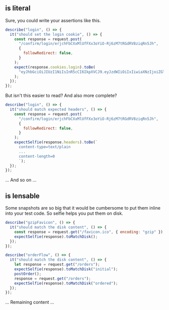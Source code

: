 

## <Selfie /> is literal

Sure, you could write your assertions like this.

```javascript
describe("login", () => {
  it("should set the login cookie", () => {
    const response = request.post(
      "/confirm/login/erjchFbCXxMlUfFXx3oYiO-Rj6zM7tRGdRV8ziqRn5Jh",
      {
        followRedirect: false,
      }
    );
    expect(response.cookies.login).toBe(
      "eyJhbGciOiJIUzI1NiIsInR5cCI6IkpXVCJ9.eyJzdWIiOiIxIiwiaXNzIjoiZGlmZnBsdWcuY29tIiwiYXVkIjoiZGlmZnBsdWcuY29tIiwiaWF0IjoxNTc3NjY0MDAsImVtYWlsIjoibHVrZS5za3l3YWxrZXJAZGlmZnBsdWcuY29tIiwic2FsZXMiOiJ0cnVlIn0.v7nes7_rTa0NiwTz6OLIAmRZJ-XzzGULRiAPWBiV5iI"
    );
  });
});
```

But isn't this easier to read? And also more complete?

```javascript
describe("login", () => {
  it("should match expected headers", () => {
    const response = request.post(
      "/confirm/login/erjchFbCXxMlUfFXx3oYiO-Rj6zM7tRGdRV8ziqRn5Jh",
      {
        followRedirect: false,
      }
    );
    expectSelfie(response.headers).toBe(`
      content-type=text/plain
      ...
      content-length=0
      `);
  });
});
```

... And so on ...

## <Selfie /> is lensable

Some snapshots are so big that it would be cumbersome to put them inline into your test code. So selfie helps you put them on disk.

```javascript
describe("gzipFavicon", () => {
  it("should match the disk content", () => {
    const response = request.get("/favicon.ico", { encoding: "gzip" });
    expectSelfie(response).toMatchDisk();
  });
});

describe("orderFlow", () => {
  it("should match the disk content", () => {
    let response = request.get("/orders");
    expectSelfie(response).toMatchDisk("initial");
    postOrder();
    response = request.get("/orders");
    expectSelfie(response).toMatchDisk("ordered");
  });
});
```

... Remaining content ...
